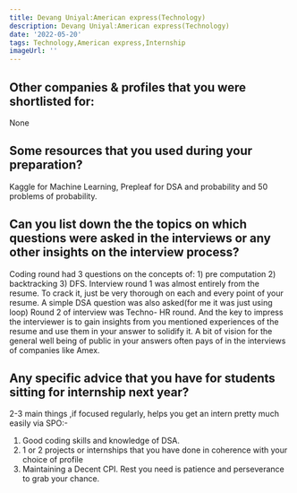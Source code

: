 ```yaml
---
title: Devang Uniyal:American express(Technology)
description: Devang Uniyal:American express(Technology)
date: '2022-05-20'
tags: Technology,American express,Internship
imageUrl: ''
---
```


## Other companies & profiles that you were shortlisted for:
None

## Some resources that you used during your preparation?
Kaggle for Machine Learning, Prepleaf for DSA and probability and 50 problems of probability.

## Can you list down the the topics on which questions were asked in the interviews or any other insights on the interview process?
Coding round had 3 questions on the concepts of: 1) pre computation 2) backtracking 3) DFS.
Interview round 1 was almost entirely from the resume. To crack it, just be very thorough on each and every point of your resume. A simple DSA question was also asked(for me it was just using loop) 
Round 2 of interview was Techno- HR round. And the key to impress the interviewer is to gain insights from you mentioned experiences of the resume and use them in your answer to solidify it. A bit of vision for the general well being of public in your answers often pays of in the interviews of companies like Amex.
## Any specific advice that you have for students sitting for internship next year?
2-3 main things ,if focused regularly, helps you get an intern pretty much easily via SPO:-
1) Good coding skills and knowledge of DSA.
2) 1 or 2 projects or internships that you have done in coherence with your choice of profile
3) Maintaining a Decent CPI.
Rest you need is patience and perseverance to grab your chance.

